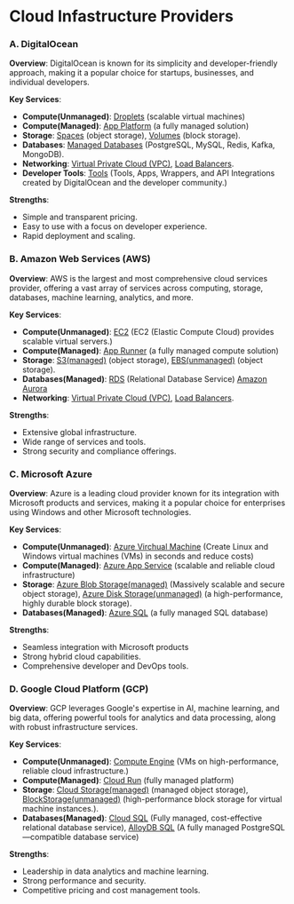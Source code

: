 # Cloud Infastructure Providers

### A. DigitalOcean

**Overview**:
DigitalOcean is known for its simplicity and developer-friendly approach, making it a popular choice for startups, businesses, and individual developers.

**Key Services**:

- **Compute(Unmanaged)**: [Droplets](https://www.digitalocean.com/products/droplets/) (scalable virtual machines)
- **Compute(Managed)**: [App Platform](https://www.digitalocean.com/products/app-platform/) (a fully managed solution)
- **Storage**: [Spaces](https://www.digitalocean.com/products/spaces/) (object storage), [Volumes](https://www.digitalocean.com/products/block-storage/) (block storage).
- **Databases**: [Managed Databases](https://www.digitalocean.com/products/managed-databases) (PostgreSQL, MySQL, Redis, Kafka, MongoDB).
- **Networking**: [Virtual Private Cloud (VPC)](https://www.digitalocean.com/products/vpc/), [Load Balancers](https://www.digitalocean.com/products/load-balancer/).
- **Developer Tools**: [Tools](https://www.digitalocean.com/community/tools) (Tools, Apps, Wrappers, and API Integrations created by DigitalOcean and the developer community.)

**Strengths**:

- Simple and transparent pricing.
- Easy to use with a focus on developer experience.
- Rapid deployment and scaling.

### B. Amazon Web Services (AWS)

**Overview**:
AWS is the largest and most comprehensive cloud services provider, offering a vast array of services across computing, storage, databases, machine learning, analytics, and more.

**Key Services**:

- **Compute(Unmanaged)**: [EC2](https://aws.amazon.com/pm/ec2/) (EC2 (Elastic Compute Cloud) provides scalable virtual servers.)
- **Compute(Managed)**: [App Runner](https://aws.amazon.com/apprunner/) (a fully managed compute solution)
- **Storage**: [S3(managed)](https://aws.amazon.com/pm/serv-s3/) (object storage), [EBS(unmanaged)](https://aws.amazon.com/ebs/) (object storage).
- **Databases(Managed)**: [RDS](https://aws.amazon.com/rds/) (Relational Database Service) [Amazon Aurora](https://aws.amazon.com/rds/aurora/)
- **Networking**: [Virtual Private Cloud (VPC)](https://aws.amazon.com/vpc/), [Load Balancers](https://aws.amazon.com/elasticloadbalancing/).

**Strengths**:

- Extensive global infrastructure.
- Wide range of services and tools.
- Strong security and compliance offerings.

### C. Microsoft Azure

**Overview**:
Azure is a leading cloud provider known for its integration with Microsoft products and services, making it a popular choice for enterprises using Windows and other Microsoft technologies.

**Key Services**:

- **Compute(Unmanaged)**: [Azure Virchual Machine](https://azure.microsoft.com/en-in/products/virtual-machines) (Create Linux and Windows virtual machines (VMs) in seconds and reduce costs)
- **Compute(Managed)**: [Azure App Service](https://azure.microsoft.com/en-in/products/app-service) (scalable and reliable cloud infrastructure)
- **Storage**: [Azure Blob Storage(managed)](https://azure.microsoft.com/en-us/products/storage/blobs) (Massively scalable and secure object storage), [Azure Disk Storage(unmanaged)](https://azure.microsoft.com/en-us/products/storage/disks) (a high-performance, highly durable block storage).
- **Databases(Managed)**: [Azure SQL](https://azure.microsoft.com/en-in/products/azure-sql/database) (a fully managed SQL database)

**Strengths**:

- Seamless integration with Microsoft products
- Strong hybrid cloud capabilities.
- Comprehensive developer and DevOps tools.

### D. Google Cloud Platform (GCP)

**Overview**:
GCP leverages Google's expertise in AI, machine learning, and big data, offering powerful tools for analytics and data processing, along with robust infrastructure services.

**Key Services**:

- **Compute(Unmanaged)**: [Compute Engine](https://cloud.google.com/products/compute) (VMs on high-performance, reliable cloud infrastructure.)
- **Compute(Managed)**: [Cloud Run](https://cloud.google.com/run) (fully managed platform)
- **Storage**: [Cloud Storage(managed)](https://cloud.google.com/storage) (managed object storage), [BlockStorage(unmanaged)](https://cloud.google.com/persistent-disk?hl=en) (high-performance block storage for virtual machine instances.).
- **Databases(Managed)**: [Cloud SQL](https://cloud.google.com/sql?hl=en) (Fully managed, cost-effective relational database service), [AlloyDB SQL](https://cloud.google.com/alloydb?hl=en) (A fully managed PostgreSQL—compatible database service)

**Strengths**:

- Leadership in data analytics and machine learning.
- Strong performance and security.
- Competitive pricing and cost management tools.
